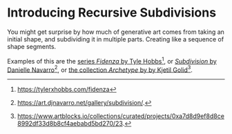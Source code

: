 
# Introducing Recursive Subdivisions {#sec-subdivisions}

You might get surprise by how much of generative art
comes from taking an initial shape, and subdividing it
in multiple parts. Creating like a sequence of 
shape segments.

Examples of this are the [series *Fidenza* by Tyle Hobbs](https://tylerxhobbs.com/fidenza)[^t1],
or [*Subdivision* by Danielle Navarro](https://art.djnavarro.net/gallery/subdivision/)[^dna1],
or [the collection *Archetype* by by Kjetil Golid](https://www.artblocks.io/collections/curated/projects/0xa7d8d9ef8d8ce8992df33d8b8cf4aebabd5bd270/23)[^hje1].

[^hje1]: <https://www.artblocks.io/collections/curated/projects/0xa7d8d9ef8d8ce8992df33d8b8cf4aebabd5bd270/23>.
[^dna1]: <https://art.djnavarro.net/gallery/subdivision/>.
[^t1]: <https://tylerxhobbs.com/fidenza>

